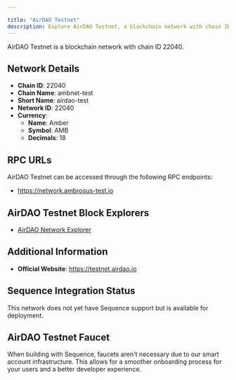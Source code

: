 ```yaml
---

title: "AirDAO Testnet"
description: Explore AirDAO Testnet, a blockchain network with chain ID 22040. Learn about its native currency, Amber, and how to interact with the network.
---
```




AirDAO Testnet is a blockchain network with chain ID 22040.

## Network Details

- **Chain ID**: 22040
- **Chain Name**: ambnet-test
- **Short Name**: airdao-test
- **Network ID**: 22040
- **Currency**: 
  - **Name**: Amber
  - **Symbol**: AMB
  - **Decimals**: 18

## RPC URLs

AirDAO Testnet can be accessed through the following RPC endpoints:

- https://network.ambrosus-test.io

## AirDAO Testnet Block Explorers

- [AirDAO Network Explorer](https://testnet.airdao.io/explorer)

## Additional Information

- **Official Website**: https://testnet.airdao.io

## Sequence Integration Status

This network does not yet have Sequence support but is available for deployment.

## AirDAO Testnet Faucet

When building with Sequence, faucets aren't necessary due to our smart account infrastructure. This allows for a smoother onboarding process for your users and a better developer experience.
